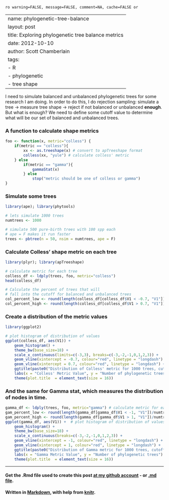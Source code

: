 `ro warning=FALSE, message=FALSE, comment=NA, cache=FALSE or`

---
name: phylogenetic-tree-balance
layout: post
title: Exploring phylogenetic tree balance metrics
date: 2012-10-10
author: Scott Chamberlain
tags: 
- R
- phylogenetic
- tree shape
---

I need to simulate balanced and unbalanced phylogenetic trees for some research I am doing.  In order to do this, I do rejection sampling: simulate a tree -> measure tree shape -> reject if not balanced or unbalanced __enough__.  But what is enough?  We need to define some cutoff value to determine what will be our set of balanced and unbalanced trees. 

### A function to calculate shape metrics
```r
foo <- function(x, metric="colless") {
	if(metric == "colless"){
		xx <- as.treeshape(x) # convert to apTreeshape format
		colless(xx, "yule") # calculate colless' metric
	} else
		if(metric == "gamma"){
			gammaStat(x) 
		} else
			stop("metric should be one of colless or gamma")
}
````

### Simulate some trees
```r
library(ape); library(phytools)

# lets simulate 1000 trees
numtrees <- 1000 

# simulate 500 pure-birth trees with 100 spp each
# ape = F makes it run faster
trees <- pbtree(n = 50, nsim = numtrees, ape = F) 
````

### Calculate Colless' shape metric on each tree
```r
library(plyr); library(apTreeshape)

# calculate metric for each tree
colless_df <- ldply(trees, foo, metric="colless") 
head(colless_df)

# Calculate the percent of trees that will 
# fall into the cutoff for balanced and unbalanced trees
col_percent_low <- round(length(colless_df[colless_df$V1 < -0.7, "V1"])/numtrees, 2)*100
col_percent_high <- round(length(colless_df[colless_df$V1 > 0.7, "V1"])/numtrees, 2)*100
````

### Create a distribution of the metric values
```r
library(ggplot2)

# plot histogram of distribution of values
ggplot(colless_df, aes(V1)) +  
	geom_histogram() + 
	theme_bw(base_size=18) + 
	scale_x_continuous(limits=c(-3,3), breaks=c(-3,-2,-1,0,1,2,3)) + 
	geom_vline(xintercept = -0.7, colour="red", linetype = "longdash") +
	geom_vline(xintercept = 0.7, colour="red", linetype = "longdash") +
	ggtitle(paste0("Distribution of Colless' metric for 1000 trees, cutoffs at -0.7 and 0.7 results in\n ", col_percent_low, "% (", numtrees*(col_percent_low/100), ") 'balanced' trees (left) and ", col_percent_low, "% (", numtrees*(col_percent_low/100), ") 'unbalanced' trees (right)")) +  
	labs(x = "Colless' Metric Value", y = "Number of phylogenetic trees") +
	theme(plot.title  = element_text(size = 16))

```

### And the same for Gamma stat, which measures the distribution of nodes in time. 
```r
gamma_df <- ldply(trees, foo, metric="gamma") # calculate metric for each tree
gam_percent_low <- round(length(gamma_df[gamma_df$V1 < -1, "V1"])/numtrees, 2)*100
gam_percent_high <- round(length(gamma_df[gamma_df$V1 > 1, "V1"])/numtrees, 2)*100
ggplot(gamma_df, aes(V1)) +  # plot histogram of distribution of values
	geom_histogram() + 
	theme_bw(base_size=18) + 
	scale_x_continuous(breaks=c(-3,-2,-1,0,1,2,3)) + 
	geom_vline(xintercept = -1, colour="red", linetype = "longdash") +
	geom_vline(xintercept = 1, colour="red", linetype = "longdash") +
	ggtitle(paste0("Distribution of Gamma metric for 1000 trees, cutoffs at -1 and 1 results in\n ", gam_percent_low, "% (", numtrees*(gam_percent_low/100), ") trees with deeper nodes (left) and\n ", gam_percent_high, "% (", numtrees*(gam_percent_high/100), ") trees with shallower nodes (right)")) +  
	labs(x = "Gamma Metric Value", y = "Number of phylogenetic trees") +
	theme(plot.title  = element_text(size = 16))
```

*********
#### Get the .Rmd file used to create this post [at my github account](https://github.com/sckott/sckott.github.io/blob/master/_drafts/2012-10-10-phylogenetic-tree-balance.Rmd) - or [.md file](https://github.com/sckott/sckott.github.io/tree/master/_posts/2012-10-10-phylogenetic-tree-balance.md).

#### Written in [Markdown](http://daringfireball.net/projects/markdown/), with help from [knitr](http://yihui.name/knitr/).